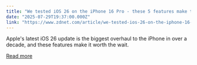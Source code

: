 ```yaml
---
title: "We tested iOS 26 on the iPhone 16 Pro - these 5 features make the update worthwhile"
date: "2025-07-29T19:37:00.000Z"
link: "https://www.zdnet.com/article/we-tested-ios-26-on-the-iphone-16-pro-these-5-features-make-the-update-worthwhile/"
---
```


Apple's latest iOS 26 update is the biggest overhaul to the iPhone in over a decade, and these features make it worth the wait.

[Read more](https://www.zdnet.com/article/we-tested-ios-26-on-the-iphone-16-pro-these-5-features-make-the-update-worthwhile/)
